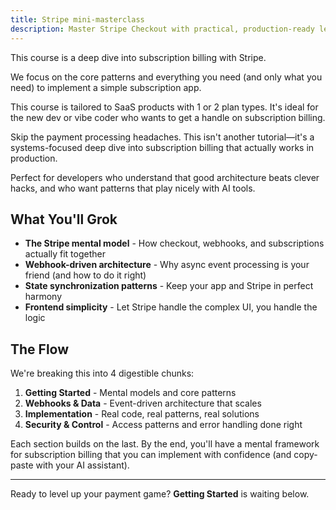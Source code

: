 ```yaml
---
title: Stripe mini-masterclass
description: Master Stripe Checkout with practical, production-ready lessons
---
```


This course is a deep dive into subscription billing with Stripe. 

We focus on the core patterns and everything you need (and only what you need) to implement a simple subscription app.

This course is tailored to SaaS products with 1 or 2 plan types. It's ideal for the new dev or vibe coder who wants to get a handle on subscription billing.

Skip the payment processing headaches. This isn't another tutorial—it's a systems-focused deep dive into subscription billing that actually works in production.

Perfect for developers who understand that good architecture beats clever hacks, and who want patterns that play nicely with AI tools.

## What You'll Grok

- **The Stripe mental model** - How checkout, webhooks, and subscriptions actually fit together
- **Webhook-driven architecture** - Why async event processing is your friend (and how to do it right)
- **State synchronization patterns** - Keep your app and Stripe in perfect harmony
- **Frontend simplicity** - Let Stripe handle the complex UI, you handle the logic

## The Flow

We're breaking this into 4 digestible chunks:

1. **Getting Started** - Mental models and core patterns
2. **Webhooks & Data** - Event-driven architecture that scales
3. **Implementation** - Real code, real patterns, real solutions
4. **Security & Control** - Access patterns and error handling done right

Each section builds on the last. By the end, you'll have a mental framework for subscription billing that you can implement with confidence (and copy-paste with your AI assistant).

---

Ready to level up your payment game? **Getting Started** is waiting below.